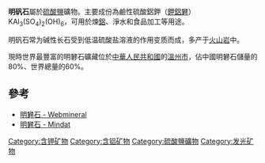 {{Infobox mineral
| name        = 明矾石
| category    = 硫酸盐
| boxwidth    = 
| boxbgcolor  = 
| image       = Alunit Montcada,Barcelona,Spanien.JPG
| imagesize   = 200
| caption     = 
| formula     = KAl<sub>3</sub>(SO<sub>4</sub>)<sub>2</sub>(OH)<sub>6</sub>
| molweight   = 414.21
| color       = 灰、白、淡黃、淡紅、無色等
| habit       = 纖維狀、塊狀或土狀等
| system      = [[三方晶系|三方晶系]]
| twinning    = 
| cleavage    = {0001}良
| fracture    = 參差狀
| tenacity    = 易脆
| mohs        = 3.5 - 4
| luster      = 玻璃至珍珠光澤
| refractive  = 
| opticalprop = 
| birefringence = 
| pleochroism = 
| streak      = 白色
| gravity     = 2.58 - 2.75
| density     = 
| melt        = 
| fusibility  = 
| diagnostic  = 
| solubility  = 溶於強鹼及[[硫酸|硫酸]]
| diaphaneity = 透明至半透明
| other       = 具熱電效應
}}

'''明矾石'''屬於[[硫酸鹽|硫酸鹽]]礦物。主要成份為鹼性硫酸鋁鉀（[[鉀鋁礬|鉀鋁礬]]） KAl<sub>3</sub>(SO<sub>4</sub>)<sub>2</sub>(OH)<sub>6</sub>，可用於煉[[鋁|鋁]]、淨水和食品加工等用途。

明矾石常为碱性长石受到低温硫酸盐溶液的作用变质而成，多产于[[火山岩|火山岩]]中。

現時世界最豐富的明礬石礦藏位於[[中華人民共和國|中華人民共和國]]的[[溫州市|溫州市]]，佔中國明礬石儲量的80%、世界總量的60%。
{{Authority control}}
{{礦物小作品}}

== 參考 ==
*[http://webmineral.com/data/Alunite.shtml 明礬石 - Webmineral] {{Wayback|url=http://webmineral.com/data/Alunite.shtml |date=20071001010430 }}
*[http://www.mindat.org/min-161.html 明礬石 - Mindat] {{Wayback|url=http://www.mindat.org/min-161.html |date=20071219181534 }}

[[Category:含钾矿物|Category:含钾矿物]]
[[Category:含铝矿物|Category:含铝矿物]]
[[Category:硫酸鹽礦物|Category:硫酸鹽礦物]]
[[Category:发光矿物|Category:发光矿物]]